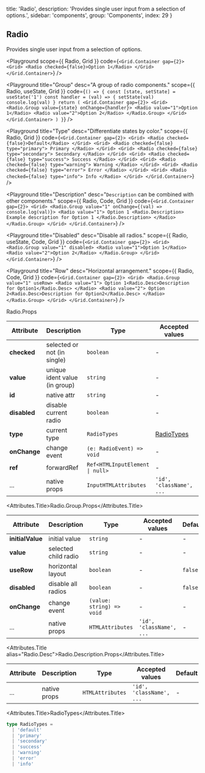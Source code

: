 
  title: 'Radio',
  description: 'Provides single user input from a selection of options.',
  sidebar: 'components',
  group: 'Components',
  index: 29
}

## Radio

Provides single user input from a selection of options.

<Playground
  scope={{ Radio, Grid }}
  code={`
<Grid.Container gap={2}>
  <Grid>
    <Radio checked={false}>Option 1</Radio>
  </Grid>
</Grid.Container>
`}
/>

<Playground
  title="Group"
  desc="A group of radio components."
  scope={{ Radio, useState, Grid }}
  code={`
() => {
  const [state, setState] = useState('1')
  const handler = (val) => {
    setState(val)
    console.log(val)
  }
  return (
    <Grid.Container gap={2}>
      <Grid>
        <Radio.Group value={state} onChange={handler}>
          <Radio value="1">Option 1</Radio>
          <Radio value="2">Option 2</Radio>
        </Radio.Group>
      </Grid>
    </Grid.Container>
  )
}
`}
/>

<Playground
  title="Type"
  desc="Differentiate states by color."
  scope={{ Radio, Grid }}
  code={`
<Grid.Container gap={2}>
  <Grid>
    <Radio checked={false}>Default</Radio>
  </Grid>
  <Grid>
    <Radio checked={false} type="primary">
      Primary
    </Radio>
  </Grid>
  <Grid>
    <Radio checked={false} type="secondary">
      Secondary
    </Radio>
  </Grid>
  <Grid>
    <Radio checked={false} type="success">
      Success
    </Radio>
  </Grid>
  <Grid>
    <Radio checked={false} type="warning">
      Warning
    </Radio>
  </Grid>
  <Grid>
    <Radio checked={false} type="error">
      Error
    </Radio>
  </Grid>
  <Grid>
    <Radio checked={false} type="info">
      Info
    </Radio>
  </Grid>
</Grid.Container>
`}
/>

<Playground
  title="Description"
  desc="`Description` can be combined with other components."
  scope={{ Radio, Code, Grid }}
  code={`
<Grid.Container gap={2}>
  <Grid>
    <Radio.Group value="1" onChange={(val) => console.log(val)}>
      <Radio value="1">
        Option 1
        <Radio.Description>
          Example description for Option 1
        </Radio.Description>
      </Radio>
    </Radio.Group>
  </Grid>
</Grid.Container>
`}
/>

<Playground
  title="Disabled"
  desc="Disable all radios."
  scope={{ Radio, useState, Code, Grid }}
  code={`
<Grid.Container gap={2}>
  <Grid>
    <Radio.Group value="1" disabled>
      <Radio value="1">Option 1</Radio>
      <Radio value="2">Option 2</Radio>
    </Radio.Group>
  </Grid>
</Grid.Container>
`}
/>

<Playground
  title="Row"
  desc="Horizontal arrangement."
  scope={{ Radio, Code, Grid }}
  code={`
<Grid.Container gap={2}>
  <Grid>
    <Radio.Group value="1" useRow>
      <Radio value="1">
        Option 1<Radio.Desc>Description for Option1</Radio.Desc>
      </Radio>
      <Radio value="2">
        Option 2<Radio.Desc>Description for Option2</Radio.Desc>
      </Radio>
    </Radio.Group>
  </Grid>
</Grid.Container>
`}
/>

<Attributes edit="/pages/docs/components/radio.mdx">
<Attributes.Title>Radio.Props</Attributes.Title>

| Attribute    | Description                   | Type                                           | Accepted values           | Default   |
| ------------ | ----------------------------- | ---------------------------------------------- | ------------------------- | --------- |
| **checked**  | selected or not (in single)   | `boolean`                                      | -                         | `false`   |
| **value**    | unique ident value (in group) | `string`                                       | -                         | -         |
| **id**       | native attr                   | `string`                                       | -                         | -         |
| **disabled** | disable current radio         | `boolean`                                      | -                         | `false`   |
| **type**     | current type                  | `RadioTypes`                                   | [RadioTypes](#radiotypes) | `default` |
| **onChange** | change event                  | `(e: RadioEvent) => void`                      | -                         | -         |
| **ref**      | forwardRef                    | <Code>Ref<HTMLInputElement &#124; null></Code> | -                         | -         |
| ...          | native props                  | `InputHTMLAttributes`                          | `'id', 'className', ...`  | -         |

<Attributes.Title>Radio.Group.Props</Attributes.Title>

| Attribute        | Description          | Type                      | Accepted values          | Default |
| ---------------- | -------------------- | ------------------------- | ------------------------ | ------- |
| **initialValue** | initial value        | `string`                  | -                        | -       |
| **value**        | selected child radio | `string`                  | -                        | -       |
| **useRow**       | horizontal layout    | `boolean`                 | -                        | `false` |
| **disabled**     | disable all radios   | `boolean`                 | -                        | `false` |
| **onChange**     | change event         | `(value: string) => void` | -                        | -       |
| ...              | native props         | `HTMLAttributes`          | `'id', 'className', ...` | -       |

<Attributes.Title alias="Radio.Desc">Radio.Description.Props</Attributes.Title>

| Attribute | Description  | Type             | Accepted values          | Default |
| --------- | ------------ | ---------------- | ------------------------ | ------- |
| ...       | native props | `HTMLAttributes` | `'id', 'className', ...` | -       |

<Attributes.Title>RadioTypes</Attributes.Title>

```ts
type RadioTypes =
  | 'default'
  | 'primary'
  | 'secondary'
  | 'success'
  | 'warning'
  | 'error'
  | 'info'
```

</Attributes>


